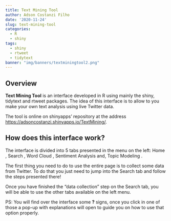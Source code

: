 ```yaml
---
title: Text Mining Tool
author: Adson Costanzi Filho
date: '2020-11-24'
slug: text-mining-tool
categories:
  - R
  - shiny
tags:
  - shiny
  - rtweet
  - tidytext
banner: "img/banners/textminingtool2.png"
---
```


## Overview 

<a href="https://github.com/adsoncostanzifilho/TextMining">
  <i class="fab fa-github-square my_social"></i>
</a>

**Text Mining Tool** is an interface developed in R using mainly the shiny, tidytext and rtweet packages. The idea of this interface is to allow to you make your own text analysis using live Twitter data.

The tool is online on shinyapps' repository at the address <https://adsoncostanzi.shinyapps.io/TextMining/>.

## How does this interface work?

The interface is divided into 5 tabs presented in the menu on the left: Home , Search , Word Cloud , Sentiment Analysis and, Topic Modeling .

The first thing you need to do to use the entire page is to collect some data from Twitter. To do that you just need to jump into the Search tab and follow the steps presented there!

Once you have finished the "data collection" step on the Search tab, you will be able to use the other tabs available on the left menu.

PS: You will find over the interface some **?** signs, once you click in one of those a pop-up with explanations will open to guide you on how to use that option properly.

